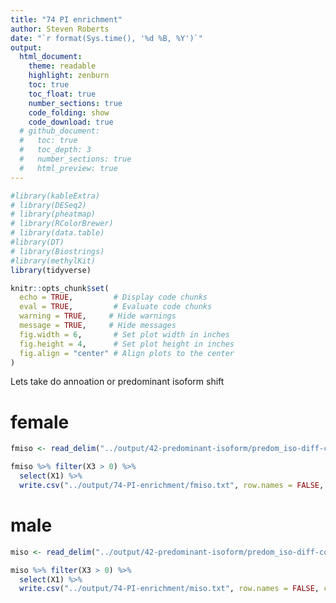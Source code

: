 ```yaml
---
title: "74 PI enrichment"
author: Steven Roberts
date: "`r format(Sys.time(), '%d %B, %Y')`" 
output: 
  html_document:
    theme: readable
    highlight: zenburn
    toc: true
    toc_float: true
    number_sections: true
    code_folding: show
    code_download: true
  # github_document:
  #   toc: true
  #   toc_depth: 3
  #   number_sections: true
  #   html_preview: true
---
```


```r
#library(kableExtra)
# library(DESeq2)
# library(pheatmap)
# library(RColorBrewer)
# library(data.table)
#library(DT)
# library(Biostrings)
#library(methylKit)
library(tidyverse)

knitr::opts_chunk$set(
  echo = TRUE,         # Display code chunks
  eval = TRUE,         # Evaluate code chunks
  warning = TRUE,     # Hide warnings
  message = TRUE,     # Hide messages
  fig.width = 6,       # Set plot width in inches
  fig.height = 4,      # Set plot height in inches
  fig.align = "center" # Align plots to the center
)
```

Lets take do annoation or predominant isoform shift

# female

```r
fmiso <- read_delim("../output/42-predominant-isoform/predom_iso-diff-controls_vs_exposed-female.tab", col_names = FALSE)
```

```r
fmiso %>% filter(X3 > 0) %>%
  select(X1) %>%
  write.csv("../output/74-PI-enrichment/fmiso.txt", row.names = FALSE, col.names = FALSE, quote = FALSE)
```


# male

```r
miso <- read_delim("../output/42-predominant-isoform/predom_iso-diff-controls_vs_exposed-male.tab", col_names = FALSE)
```


```r
miso %>% filter(X3 > 0) %>%
  select(X1) %>%
  write.csv("../output/74-PI-enrichment/miso.txt", row.names = FALSE, col.names = FALSE, quote = FALSE)
```